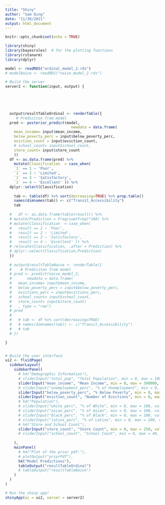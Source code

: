```yaml
---
title: "Shiny"
author: "Sam Ding"
date: "11/30/2021"
output: html_document
---
```


```r
knitr::opts_chunk$set(echo = TRUE)
```

```r
library(shiny)
library(bayesrules)  # for the plotting functions
library(rstanarm)
library(dplyr)
```


```r
model <- readRDS("ordinal_model_2.rds") 
# modelNaive <- readRDS("naive_model_2.rds")
```

```r

# Build the server
server2 <- function(input, output) {
  
  

  

  output$resultTableOrdinal <- renderTable({
     # Prediciton from model
  pred <- posterior_predict(model,
                              newdata = data.frame(
    mean_income= input$mean_income,
    below_poverty_perc = input$below_poverty_perc,
    eviction_count = input$eviction_count,
    # school_count= input$school_count,
    store_count= input$store_count
    ))
  df <- as.data.frame(pred) %>%
    mutate(Classification  = case_when(
    `1` == 1 ~ 'Poor',
    `1` == 2 ~ 'Limited',
    `1` == 3 ~ 'Satisfactory',
    `1` == 4 ~ 'Excellent' )) %>%
  dplyr::select(Classification)
    
    tab <- table(df) %>% sort(decreasing=TRUE) %>% prop.table()
    names(dimnames(tab)) <- c("Transit_Accessibility")
    tab
    
  #   df <- as.data.frame(table(result)) %>% 
  # mutate(Prediction = Freq/sum(Freq)*100) %>%
  # mutate(Classification  = case_when(
  #   result == 1 ~ 'Poor', 
  #   result == 2 ~ 'Limited', 
  #   result == 3 ~ 'Satisfactory', 
  #   result == 4 ~ 'Excellent' )) %>% 
  # relocate(Classification, .after = Prediction) %>% 
  # dplyr::select(Classification,Prediction)
  })
  
  # output$resultTableNaive <- renderTable({
  #    # Prediciton from model
  # pred <- predict(naive_model_2, 
  #       newdata = data.frame( 
  #   mean_income= input$mean_income,
  #   below_poverty_perc = input$below_poverty_perc,
  #   evictions_perc = input$evictions_perc,
  #   school_count= input$school_count,
  #   store_count= input$store_count)
  #   , type = "raw")
  # pred
  #   
  #   # tab <- df %>% sort(decreasing=TRUE)
  #   # names(dimnames(tab)) <- c("Transit_Accessibility")
  #   # tab
  # })

}


# Build the user interface
ui2 <- fluidPage(
  sidebarLayout(
    sidebarPanel(
      # h4("Demographic Information"), 
      # sliderInput("total_pop", "Total Population", min = 0, max = 100000, value = 10),
      sliderInput("mean_income", "Mean Income", min = 0, max = 300000, value = 10),
      # sliderInput("unemployment_perc", "% of Unemployment", min = 0, max = 100, value = 1),
      sliderInput("below_poverty_perc", "% Below Poverty", min = 0, max = 100, value = 1),
      sliderInput("eviction_count", "Number of Evictions", min = 0, max=1500, value =1),
      # h4("Population"), 
      # sliderInput("white_perc", "% of White", min = 0, max = 100, value = 1),
      # sliderInput("asian_perc", "% of Asian", min = 0, max = 100, value = 1),
      # sliderInput("black_perc", "% of Black", min = 0, max = 100, value = 1),
      # sliderInput("latinx_perc", "% of Latinx", min = 0, max = 100, value = 1),
      # h4("Store and School Count"), 
      sliderInput("store_count", "Store Count", min = 0, max = 250, value = 1),
      # sliderInput("school_count", "School Count", min = 0, max = 40, value = 1),
      
    ),
    mainPanel(
      # h4("Plot of the prior pdf:"), 
      # plotOutput("priorPdf"),
      h4("Model Predictions"), 
      tableOutput("resultTableOrdinal")
      # tableOutput("resultTableNaive")
    )
  )
)

# Run the shiny app!
shinyApp(ui = ui2, server = server2)
```


